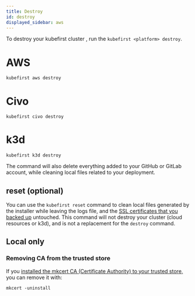 ```yaml
---
title: Destroy
id: destroy
displayed_sidebar: aws
---
```


To destroy your kubefirst cluster , run the `kubefirst <platform> destroy`.

<!--tabs-->
# AWS

```shell
kubefirst aws destroy
```

# Civo

```shell
kubefirst civo destroy
```

# k3d

```shell
kubefirst k3d destroy
```
<!--/tabs-->

The command will also delete everything added to your GitHub or GitLab account, while cleaning local files related to your deployment.

## reset (optional)

You can use the `kubefirst reset` command to clean local files generated by the installer while leaving the logs file, and the [SSL certificates that you backed up](certificates.md#backup-and-restore-certificates) untouched. This command will not destroy your cluster (cloud resources or k3d), and is not a replacement for the `destroy` command.

## Local only

### Removing CA from the trusted store

If you [installed the mkcert CA (Certificate Authority) to your trusted store,](../kubefirst/local/github/install.md#install-the-ca-certificate-authority-of-mkcert-in-your-trusted-store) you can remove it with:

```shell
mkcert -uninstall
```
